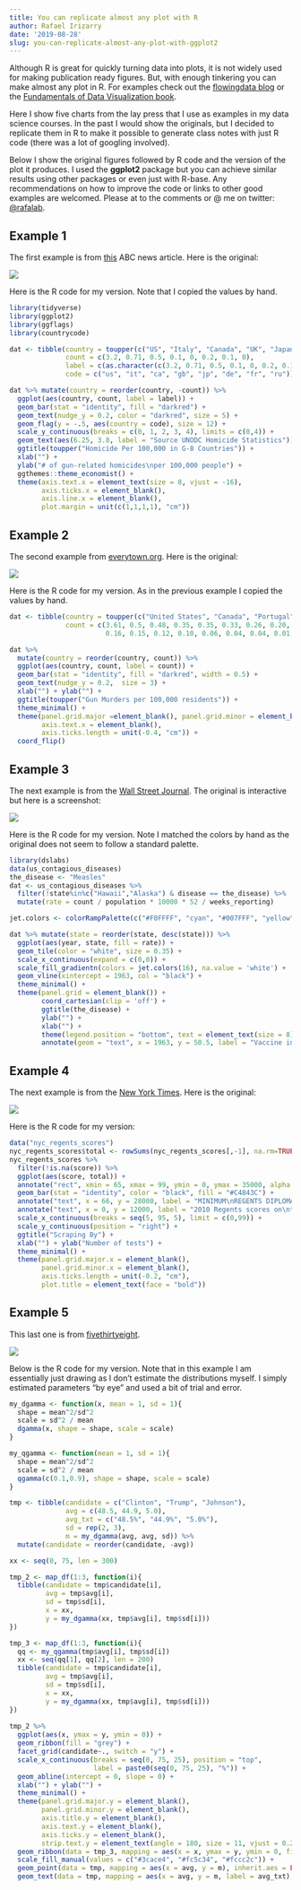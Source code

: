 ```yaml
---
title: You can replicate almost any plot with R 
author: Rafael Irizarry
date: '2019-08-28'
slug: you-can-replicate-almost-any-plot-with-ggplot2
---
```


Although R is great for quickly turning data into plots, it is not widely used for making publication ready figures. But, with enough tinkering you can make almost any plot in R. For examples check out the [flowingdata blog](https://flowingdata.com/) or the [Fundamentals of Data Visualization book](https://serialmentor.com/dataviz/index.html).

Here I show five charts from the lay press that I use as examples in my data science courses. In the past I would show the originals, but I decided to replicate them in R to make it possible to generate class notes with just R code (there was a lot of googling involved).  

Below I show the original figures followed by R code and the version of the plot it produces. I used the __ggplot2__ package but you can achieve similar results using other packages or even just with R-base. Any recommendations on how to improve the code or links to other good examples are welcomed. Please at to the comments or @ me on twitter: [\@rafalab](https://twitter.com/rafalab).

## Example 1 

The first example is from [this](https://abcnews.go.com/blogs/headlines/2012/12/us-gun-ownership-homicide-rate-higher-than-other-developed-countries/) ABC news article. Here is the original:

![](http://abcnews.go.com/images/International/homocides_g8_countries_640x360_wmain.jpg)

Here is the R code for my version. Note that I copied the values by hand.

```r
library(tidyverse)
library(ggplot2)
library(ggflags)
library(countrycode)

dat <- tibble(country = toupper(c("US", "Italy", "Canada", "UK", "Japan", "Germany", "France", "Russia")),
              count = c(3.2, 0.71, 0.5, 0.1, 0, 0.2, 0.1, 0),
              label = c(as.character(c(3.2, 0.71, 0.5, 0.1, 0, 0.2, 0.1)), "No Data"),
              code = c("us", "it", "ca", "gb", "jp", "de", "fr", "ru"))

dat %>% mutate(country = reorder(country, -count)) %>%
  ggplot(aes(country, count, label = label)) +
  geom_bar(stat = "identity", fill = "darkred") +
  geom_text(nudge_y = 0.2, color = "darkred", size = 5) +
  geom_flag(y = -.5, aes(country = code), size = 12) +
  scale_y_continuous(breaks = c(0, 1, 2, 3, 4), limits = c(0,4)) +   
  geom_text(aes(6.25, 3.8, label = "Source UNODC Homicide Statistics")) + 
  ggtitle(toupper("Homicide Per 100,000 in G-8 Countries")) + 
  xlab("") + 
  ylab("# of gun-related homicides\nper 100,000 people") +
  ggthemes::theme_economist() +
  theme(axis.text.x = element_text(size = 8, vjust = -16),
        axis.ticks.x = element_blank(),
        axis.line.x = element_blank(),
        plot.margin = unit(c(1,1,1,1), "cm")) 
```

## Example 2

The second example from [everytown.org](https://everytownresearch.org). Here is the original:


![](https://raw.githubusercontent.com/rafalab/dsbook/master/R/img/GunTrends_murders_per_1000.png)

Here is the R code for my version. As in the previous example I copied the values by hand.


```r
dat <- tibble(country = toupper(c("United States", "Canada", "Portugal", "Ireland", "Italy", "Belgium", "Finland", "France", "Netherlands", "Denmark", "Sweden", "Slovakia", "Austria", "New Zealand", "Australia", "Spain", "Czech Republic", "Hungry", "Germany", "United Kingdom", "Norway", "Japan", "Republic of Korea")),
              count = c(3.61, 0.5, 0.48, 0.35, 0.35, 0.33, 0.26, 0.20, 0.20, 0.20, 0.19, 0.19, 0.18, 0.16,
                        0.16, 0.15, 0.12, 0.10, 0.06, 0.04, 0.04, 0.01, 0.01))

dat %>% 
  mutate(country = reorder(country, count)) %>%
  ggplot(aes(country, count, label = count)) +   
  geom_bar(stat = "identity", fill = "darkred", width = 0.5) +
  geom_text(nudge_y = 0.2,  size = 3) +
  xlab("") + ylab("") + 
  ggtitle(toupper("Gun Murders per 100,000 residents")) + 
  theme_minimal() +
  theme(panel.grid.major =element_blank(), panel.grid.minor = element_blank(), 
        axis.text.x = element_blank(),
        axis.ticks.length = unit(-0.4, "cm")) + 
  coord_flip() 
```

## Example 3

The next example is from the [Wall Street Journal](http://graphics.wsj.com/infectious-diseases-and-vaccines/?mc_cid=711ddeb86e). The original is interactive but here is a screenshot:

![](https://raw.githubusercontent.com/rafalab/dsbook/master/dataviz/img/wsj-vaccines.png)


Here is the R code for my version. Note I matched the colors by hand as the original does not seem to follow a standard palette.

```r
library(dslabs)
data(us_contagious_diseases)
the_disease <- "Measles"
dat <- us_contagious_diseases %>%
  filter(!state%in%c("Hawaii","Alaska") & disease == the_disease) %>%
  mutate(rate = count / population * 10000 * 52 / weeks_reporting) 

jet.colors <- colorRampPalette(c("#F0FFFF", "cyan", "#007FFF", "yellow", "#FFBF00", "orange", "red", "#7F0000"), bias = 2.25)

dat %>% mutate(state = reorder(state, desc(state))) %>%
  ggplot(aes(year, state, fill = rate)) +
  geom_tile(color = "white", size = 0.35) +
  scale_x_continuous(expand = c(0,0)) +
  scale_fill_gradientn(colors = jet.colors(16), na.value = 'white') +
  geom_vline(xintercept = 1963, col = "black") +
  theme_minimal() + 
  theme(panel.grid = element_blank()) +
        coord_cartesian(clip = 'off') +
        ggtitle(the_disease) +
        ylab("") +
        xlab("") +  
        theme(legend.position = "bottom", text = element_text(size = 8)) + 
        annotate(geom = "text", x = 1963, y = 50.5, label = "Vaccine introduced", size = 3, hjust = 0)
```


## Example 4

The next example is from the [New York Times](https://www.nytimes.com/2011/02/19/nyregion/19schools.html). Here is the original:

![](http://graphics8.nytimes.com/images/2011/02/19/nyregion/19schoolsch/19schoolsch-popup.gif)


Here is the R code for my version:

```r
data("nyc_regents_scores")
nyc_regents_scores$total <- rowSums(nyc_regents_scores[,-1], na.rm=TRUE)
nyc_regents_scores %>% 
  filter(!is.na(score)) %>%
  ggplot(aes(score, total)) + 
  annotate("rect", xmin = 65, xmax = 99, ymin = 0, ymax = 35000, alpha = .5) +
  geom_bar(stat = "identity", color = "black", fill = "#C4843C") + 
  annotate("text", x = 66, y = 28000, label = "MINIMUM\nREGENTS DIPLOMA\nSCORE IS 65", hjust = 0, size = 3) +
  annotate("text", x = 0, y = 12000, label = "2010 Regents scores on\nthe five most common tests", hjust = 0, size = 3) +
  scale_x_continuous(breaks = seq(5, 95, 5), limit = c(0,99)) + 
  scale_y_continuous(position = "right") +
  ggtitle("Scraping By") + 
  xlab("") + ylab("Number of tests") + 
  theme_minimal() + 
  theme(panel.grid.major.x = element_blank(), 
        panel.grid.minor.x = element_blank(),
        axis.ticks.length = unit(-0.2, "cm"),
        plot.title = element_text(face = "bold"))
```


## Example 5

This last one is from [fivethirtyeight](https://projects.fivethirtyeight.com/2016-election-forecast/). 

![](https://raw.githubusercontent.com/rafalab/dsbook/master/inference/img/popular-vote-538.png)

Below is the R code for my version. Note that in this example I am essentially just drawing as I don't estimate the distributions myself. I simply estimated parameters "by eye" and used a bit of trial and error.

```r
my_dgamma <- function(x, mean = 1, sd = 1){
  shape = mean^2/sd^2
  scale = sd^2 / mean
  dgamma(x, shape = shape, scale = scale)
}

my_qgamma <- function(mean = 1, sd = 1){
  shape = mean^2/sd^2
  scale = sd^2 / mean
  qgamma(c(0.1,0.9), shape = shape, scale = scale)
}

tmp <- tibble(candidate = c("Clinton", "Trump", "Johnson"), 
              avg = c(48.5, 44.9, 5.0), 
              avg_txt = c("48.5%", "44.9%", "5.0%"), 
              sd = rep(2, 3), 
              m = my_dgamma(avg, avg, sd)) %>%
  mutate(candidate = reorder(candidate, -avg))

xx <- seq(0, 75, len = 300)

tmp_2 <- map_df(1:3, function(i){
  tibble(candidate = tmp$candidate[i],
         avg = tmp$avg[i],
         sd = tmp$sd[i],
         x = xx,
         y = my_dgamma(xx, tmp$avg[i], tmp$sd[i]))
})

tmp_3 <- map_df(1:3, function(i){
  qq <- my_qgamma(tmp$avg[i], tmp$sd[i])
  xx <- seq(qq[1], qq[2], len = 200)
  tibble(candidate = tmp$candidate[i],
         avg = tmp$avg[i],
         sd = tmp$sd[i],
         x = xx,
         y = my_dgamma(xx, tmp$avg[i], tmp$sd[i]))
})
         
tmp_2 %>% 
  ggplot(aes(x, ymax = y, ymin = 0)) +
  geom_ribbon(fill = "grey") + 
  facet_grid(candidate~., switch = "y") +
  scale_x_continuous(breaks = seq(0, 75, 25), position = "top",
                     label = paste0(seq(0, 75, 25), "%")) +
  geom_abline(intercept = 0, slope = 0) +
  xlab("") + ylab("") + 
  theme_minimal() + 
  theme(panel.grid.major.y = element_blank(), 
        panel.grid.minor.y = element_blank(),
        axis.title.y = element_blank(),
        axis.text.y = element_blank(),
        axis.ticks.y = element_blank(),
        strip.text.y = element_text(angle = 180, size = 11, vjust = 0.2)) + 
  geom_ribbon(data = tmp_3, mapping = aes(x = x, ymax = y, ymin = 0, fill = candidate), inherit.aes = FALSE, show.legend = FALSE) +
  scale_fill_manual(values = c("#3cace4", "#fc5c34", "#fccc2c")) +
  geom_point(data = tmp, mapping = aes(x = avg, y = m), inherit.aes = FALSE) + 
  geom_text(data = tmp, mapping = aes(x = avg, y = m, label = avg_txt), inherit.aes = FALSE, hjust = 0, nudge_x = 1) 
```

